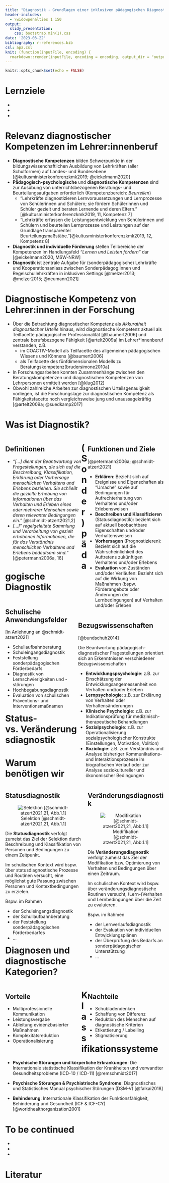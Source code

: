 ```yaml
---
title: "Diagnostik - Grundlagen einer inklusiven pädagogischen Diagnostik"
header-includes:
  - \widowpenalties 1 150
output: 
  slidy_presentation:
    css: bootstrap.min(1).css
date: '2023-03-22'
bibliography: r-references.bib
csl: apa.csl
knit: (function(inputFile, encoding) {
  rmarkdown::render(inputFile, encoding = encoding, output_dir = "output") })
---
```


```r
knitr::opts_chunk$set(echo = FALSE)
```




# Lernziele


-
-
-


# Relevanz diagnostischer Kompetenzen im Lehrer:innenberuf

- **Diagnostische Kompetenzen** bilden Schwerpunkte in der bildungswissenchaftlichen Ausbildung von Lehrkräften (aller Schulformen) auf Landes- und Bundesebene [@kultusministerkonferenzkmk2019; @eickelmann2020]
- **Pädagogisch-psychologische** und **diagnostische Kompetenzen** sind zur Ausübung von unterrichtsbezogenen Beratungs- und Beurteilungsaufgaben erforderlich     (Kompetenzbereich: *Beurteilen*) 
    - "Lehrkräfte diagnostizieren Lernvoraussetzungen und Lernprozesse von Schülerinnen und Schülern; sie fördern Schülerinnen und Schüler gezielt und             beraten Lernende und deren Eltern." [@kultusministerkonferenzkmk2019, 11, Kompetenz 7]
    - "Lehrkräfte erfassen die Leistungsentwicklung von Schülerinnen und Schülern und beurteilen Lernprozesse und Leistungen auf der Grundlage                     transparenter Beurteilungsmaßstäbe."[@kultusministerkonferenzkmk2019, 12, Kompetenz 8]
- **Diagnostik und individuelle Förderung** stellen Teilbereiche der Kompetenzen im Handlungsfeld *"Lernen und Leisten fördern"* dar [@eickelmann2020, MSW-NRW]
-  **Diagnostik** ist zentrale Aufgabe für (sonderpädagogische) Lehrkräfte und Kooperationsanlass zwischen Sonderpädagog:innen und Regelschullehrkräften in inklusiven Settings [@melzer2013; @melzer2015; @neumann2021]

# Diagnostische Kompetenz von Lehrer:innen in der Forschung 

- Über die Betrachtung diagnostischer Kompetenz als *Akkuratheit diagnostischer Urteile* hinaus, wird diagnostische Kompetenz aktuell als Teilfacette        pädagogischer Professionalität [@baumert2006] und zentrale berufsbezogene Fähigkeit [@artelt2009a] im Lehrer*innenberuf verstanden, z.B. 
  - im COACTIV-Modell als Teilfacette des allgemeinen pädagogischen Wissens und Könnens [@baumert2006]
  - als Teilfacette des fünfdimensionalen Modells zu Beratungskompetenz[brudersimone2010a]
- In Forschungsarbeiten konnten Zusammenhänge zwischen den Beratungskompetenzen und diagnostischen Kompetenzen von Lehrpersonen ermittelt werden             [@klug2012]
- Obwohl zahlreiche Arbeiten zur diagnostischen Urteilsgenauigkeit vorliegen, ist die Forschungslage  zur diagnostischen Kompetenz als Fähigkeitsfacette     noch vergleichsweise jung und unaussagekräftig [@artelt2009a; @suedkamp2017]

# Was ist Diagnostik?

::: {.left style="float:left;width:48%"}
## **Definitionen**

-   *"[...] dient der Beantwortung von Fragestellungen, die sich auf die Beschreibung, Klassifikation, Erklärung oder Vorhersage menschlichen Verhaltens      und Erlebens beziehen. Sie schließt die gezielte Erhebung von Informationen über das Verhalten und Erleben eines oder mehrerer Menschen sowie deren     relevanter Bedingungen ein."* [@schmidt-atzert2021,2]
-   *[...]" regelgeleitete Sammlung und Verarbeitung von gezielt erhobenen Informationen, die für das Verständnis menschlichen Verhaltens und Erlebens         bedeutsam sind."* [@petermann2006a, 16]
:::

::: {.right style="float:right;width:48%"}
## **Funktionen und Ziele**

[@petermann2006a; @schmidt-atzert2021]

-   **Erklären**: Bezieht sich auf Ereignisse und Eigenschaften als "Ursache" sowie auf Bedingungen für Aufrechterhaltung von Verhaltens und/oder            Erlebensweisen
-   **Beschreiben und Klassifizieren** (Statusdiagnostik): bezieht sich auf aktuell beobachtbare Eigenschaften und/oder Verhaltensweisen
-   **Vorhersagen** (Prognostizieren): Bezieht sich auf die Wahrscheinlichkeit des Auftretens zukünftigen Verhaltens und/oder Erlebens
-   **Evaluation** von Zuständen und/oder Verläufen: Bezieht sich auf die Wirkung von Maßnahmen (bspw. Förderangebote oder Änderungen der Lernbedingungen) auf Verhalten und/oder Erleben
:::

# (Sonder)pädagogische Diagnostik

::: {.left style="float:left;width:43%"}
## **Schulische Anwendungsfelder**

[in Anlehnung an @schmidt-atzert2021]

-   Schullaufbahnberatung
-   Schuleingangsdiagnostik
-   Feststellung sonderpädagogischen Förderbedarfs
-   Diagnostik von Lernschwierigkeiten und -störungen
-   Hochbegabungsdiagnostik
-   Evaluation von schulischen Präventions- und Interventionsmaßnamen
:::

::: {.right style="float:right;width:54%"}
## **Bezugswissenschaften**

[@bundschuh2014]

Die Beantwortung pädagogisch-diagnostischer Fragestellungen orientiert sich an Erkenntnissen verschiedener Bezugswissenschaften

-   **Entwicklungspsychologie**: z.B. zur Einschätzung der Entwicklungsangemessenheit von Verhalten und/oder Erleben 
-   **Lernpsychologie**: z.B.  zur Erklärung von Verhalten oder Verhaltensänderungen
-   **Klinische Psychologie**: z.B. zur Indikationsprüfung für medizinisch-therapeutische Behandlungen
-   **Sozialpsychologie**: z.B. zur Operationalisierung sozialpsychologischer Konstrukte (Einstellungen, Motivation, Volition)
-   **Soziologie**: z.B. zum Verständnis und Analyse bisheriger Kommunikations- und Interaktionsprozesse im biografischen Verlauf oder zur Analyse soziokultureller und ökonomischer Bedingungen

:::


# Status- vs. Veränderungsdiagnostik

::: {.left style="float:left;width:48%"}
## **Statusdiagnostik**

<center>

![Selektion [@schmidt-atzert2021,21, Abb.1.1]](assets/Selektion.png)

</center>

Die **Statusdiagnostik** verfolgt zumeist das Ziel der Selektion durch Beschreibung und Klassifikation von Personen und Bedingungen zu einem Zeitpunkt.

Im schulischen Kontext wird bspw. über statusdiagnostische Prozesse und Routinen versucht, eine möglichst gute Passung zwischen Personen und Kontextbedingungen zu erzielen.

Bspw. im Rahmen

-   der Schuleingangsdiagnostik
-   der Schullaufbahnberatung
-   der Feststellung sonderpädagogischen Förderbedarfes
-   ...
:::

::: {.right style="float:right;width:48%"}
## **Veränderungsdiagnostik**

<center>

![Modifikation [@schmidt-atzert2021,21, Abb.1.1]](assets/Modifikation.png)

</center>

Die **Veränderungsdiagnostik** verfolgt zumeist das Ziel der Modifikation bzw. Optimierung von Verhalten und Bedingungen über einen Zeitraum.

Im schulischen Kontext wird bspw. über veränderungsdiagnostische Routinen versucht, (Lern-)Verhalten und Lernbedingungen über die Zeit zu evaluieren.

Bspw. im Rahmen

-   der Lernverlaufsdiagnostik
-   der Evaluation von individuellen Entwicklungsplänen
-   der Überprüfung des Bedarfs an sonderpädagogischer Unterstützung
-   ...
:::

# Warum benötigen wir Diagnosen und diagnostische Kategorien? {.bigger}

::: {.left style="float:left;width:48%"}
## Vorteile

-   Multiprofessionelle Kommunikation
-   Leistungsvergabe
-   Ableitung evidenzbasierter Maßnahmen
-   Komplexitätsreduktion
-   Operationalisierung
:::

::: {.right style="float:right;width:48%"}
## Nachteile

-   Schubladendenken
-   Schaffung von Differenz
-   Reduktion des Menschen auf diagnostische Kriterien
-   Etikettierung / Labelling
-   Stigmatisierung
:::

# Klassifikationssysteme

-   **Psychische Störungen und körperliche Erkrankungen**: Die Internationale statistische Klassifikation der Krankheiten und verwandter Gesundheitsprobleme (ICD-10 / ICD-11) [@remschmidt2017]

-   **Psychische Störungen & Psychiatrische Syndrome**: Diagnostisches und Statistisches Manual psychischer Störungen (DSM-V) [@falkai2018]

-   **Behinderung**: Internationale Klassifikation der Funktionsfähigkeit, Behinderung und Gesundheit (ICF & ICF-CY) [@worldhealthorganization2001]

# To be continued

-
-
-


# Literatur {.allowframbreaks}

<font size="4">
